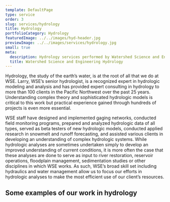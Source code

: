 ```yaml
---
template: DefaultPage
type: service
order: 3
slug: services/hydrology
title: Hydrology
portfolioCategory: Hydrology
featuredImage: ../../images/hyd-header.jpg
previewImage: ../../images/services/hydrology.jpg
small: true
meta:
  description: Hydrology services performed by Watershed Science and Engineering
  title: Watershed Science and Engineering Hydrology
---
```


Hydrology, the study of the earth’s water, is at the root of all that we do at WSE. Larry, WSE’s senior hydrologist, is a recognized expert in hydrologic modeling and analysis and has provided expert consulting in hydrology to more than 100 clients in the Pacific Northwest over the past 25 years. Understanding complex theory and sophisticated hydrologic models is critical to this work but practical experience gained through hundreds of projects is even more essential.

WSE staff have designed and implemented gaging networks, conducted field monitoring programs, prepared and analyzed hydrologic data of all types, served as beta testers of new hydrologic models, conducted applied research in snowmelt and runoff forecasting, and assisted various clients in developing an understanding of complex hydrologic systems. While hydrologic analyses are sometimes undertaken simply to develop an improved understanding of current conditions, it is more often the case that these analyses are done to serve as input to river restoration, reservoir operations, floodplain management, sedimentation studies or other disciplines in which WSE works. As such, WSE’s broad skill set including hydraulics and water management allow us to focus our efforts in hydrologic analyses to make the most efficient use of our client’s resources.

## Some examples of our work in hydrology
